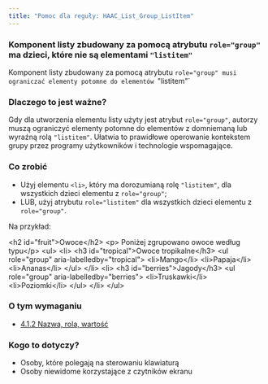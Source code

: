 ```yaml
---
title: "Pomoc dla reguły: HAAC_List_Group_ListItem"
---
```


<div className="toolHelp">
<Row>
<Column colLg={16} colMd={8} colSm={4} className="toolHead">

### Komponent listy zbudowany za pomocą atrybutu `role="group"` ma dzieci, które nie są elementami `"listitem"`

<div id="locLevel"></div>

Komponent listy zbudowany za pomocą atrybutu `role="group" musi ograniczać elementy potomne do elementów `"listitem"`

</Column>
</Row>
<Row>
<Column colLg={11} colMd={5} colSm={4} className="toolMain">

### Dlaczego to jest ważne?

Gdy dla utworzenia elementu listy użyty jest atrybut `role="group"`, autorzy muszą ograniczyć elementy potomne do elementów z domniemaną lub wyraźną rolą `"listitem"`. Ułatwia to prawidłowe operowanie kontekstem grupy przez programy użytkowników i technologie wspomagające. 
 

<div id="locSnippet"></div>

### Co zrobić

 * Użyj elementu `<li>`, który ma dorozumianą rolę `"listitem"`, dla wszystkich dzieci elementu z `role="group"`;
 * LUB, użyj atrybutu `role="listitem"` dla wszystkich dzieci elementu z `role="group"`. 

 Na przykład:
 
<CodeSnippet type="multi" light={true}>&lt;h2 id="fruit"&gt;Owoce&lt;/h2&gt;
&lt;p&gt; Poniżej zgrupowano owoce według typu&lt;/p&gt;
&lt;ul&gt;
    &lt;li&gt; &lt;h3 id="tropical"&gt;Owoce tropikalne&lt;/h3&gt;
        &lt;ul role="group" aria-labelledby="tropical"&gt;
            &lt;li&gt;Mango&lt;/li&gt;
            &lt;li&gt;Papaja&lt;/li&gt;
            &lt;li&gt;Ananas&lt;/li&gt;
        &lt;/ul&gt;
    &lt;/li&gt;
    &lt;li&gt; &lt;h3 id="berries"&gt;Jagody&lt;/h3&gt;
        &lt;ul role="group" aria-labelledby="berries"&gt;
            &lt;li&gt;Truskawki&lt;/li&gt;
            &lt;li&gt;Poziomki&lt;/li&gt;
        &lt;/ul&gt;
    &lt;/li&gt;
&lt;/ul&gt;</CodeSnippet>

</Column>
<Column colLg={5} colMd={3} colSm={4} className="toolLeft">

### O tym wymaganiu

* [4.1.2 Nazwa, rola, wartość](https://wcag.lepszyweb.pl/#name-role-value)

### Kogo to dotyczy?

 * Osoby, które polegają na sterowaniu klawiaturą
 * Osoby niewidome korzystające z czytników ekranu

</Column>
</Row>
</div>

